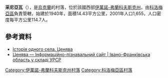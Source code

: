 {{coord|48|33|1|N|25|7|29|E|scale:30000|display=title}}

'''采尼亞瓦'''（{{lang-uk|Ценява}}），是[[烏克蘭|烏克蘭]]的村落，位於該國西部[[伊萬諾-弗蘭科夫斯克州|伊萬諾-弗蘭科夫斯克州]]，由[[科洛梅亞區|科洛梅亞區]]負責管轄，始建於1940年，面積14.43平方公里，2001年人口1,655，人口密度每平方公里114.7人。

==參考資料==
* [http://www.youtube.com/watch?v=r7gXyUO4ykQ Історія одного села. Ценява]
* [http://imsu-ivano-frankivsk.com/mista-i-sela-ivano-frankivskoi-oblasti/rozhnjatvskij-rajon/cenjava.html Ценява —  Інформаційно-пізнавальний сайт | Івано-Франківська область у складі УРСР]

{{DEFAULTSORT:Ценява}}
[[Category:伊萬諾-弗蘭科夫斯克州村落|Category:伊萬諾-弗蘭科夫斯克州村落]]
[[Category:科洛梅亞區村落|Category:科洛梅亞區村落]]


{{IvanoFrankivsk-geo-stub}}
